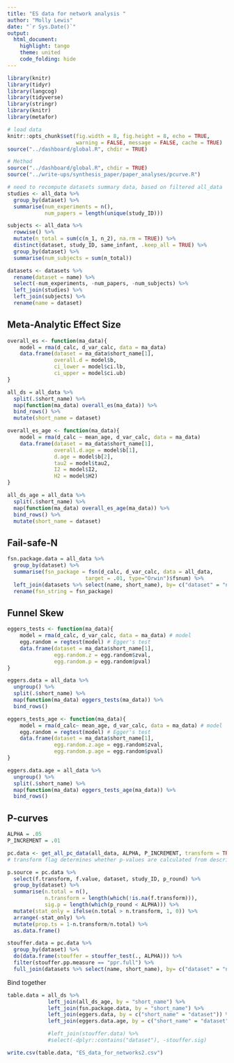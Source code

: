 ```yaml
---
title: "ES data for network analysis "
author: "Molly Lewis"
date: "`r Sys.Date()`"
output:
  html_document:
    highlight: tango
    theme: united
    code_folding: hide
---
```

  
```r
library(knitr)
library(tidyr)
library(langcog)
library(tidyverse)
library(stringr)
library(knitr)
library(metafor)

# load data
knitr::opts_chunk$set(fig.width = 8, fig.height = 8, echo = TRUE,
                      warning = FALSE, message = FALSE, cache = TRUE)
source("../dashboard/global.R", chdir = TRUE)
```


```r
# Method
source("../dashboard/global.R", chdir = TRUE)
source("../write-ups/synthesis_paper/paper_analyses/pcurve.R")

# need to recompute datasets summary data, based on filtered all_data
studies <- all_data %>%
  group_by(dataset) %>%
  summarise(num_experiments = n(),
            num_papers = length(unique(study_ID)))

subjects <- all_data %>%
  rowwise() %>%
  mutate(n_total = sum(c(n_1, n_2), na.rm = TRUE)) %>%
  distinct(dataset, study_ID, same_infant, .keep_all = TRUE) %>%
  group_by(dataset) %>%
  summarise(num_subjects = sum(n_total))

datasets <- datasets %>%
  rename(dataset = name) %>%
  select(-num_experiments, -num_papers, -num_subjects) %>%
  left_join(studies) %>%
  left_join(subjects) %>%
  rename(name = dataset)
```


## Meta-Analytic Effect Size
```r
overall_es <- function(ma_data){
    model = rma(d_calc, d_var_calc, data = ma_data)
    data.frame(dataset = ma_data$short_name[1],
               overall.d = model$b,
               ci_lower = model$ci.lb,
               ci_upper = model$ci.ub)
}

all_ds = all_data %>%
  split(.$short_name) %>%
  map(function(ma_data) overall_es(ma_data)) %>%
  bind_rows() %>%
  mutate(short_name = dataset)

overall_es_age <- function(ma_data){
    model = rma(d_calc ~ mean_age, d_var_calc, data = ma_data)
    data.frame(dataset = ma_data$short_name[1],
               overall.d.age = model$b[1],
               d.age = model$b[2],
               tau2 = model$tau2,
               I2 = model$I2,
               H2 = model$H2)
}

all_ds_age = all_data %>%
  split(.$short_name) %>%
  map(function(ma_data) overall_es_age(ma_data)) %>%
  bind_rows() %>%
  mutate(short_name = dataset)
```

## Fail-safe-N
```r
fsn.package.data = all_data %>%
  group_by(dataset) %>%
  summarise(fsn_package = fsn(d_calc, d_var_calc, data = all_data, 
                         target = .01, type="Orwin")$fsnum) %>%
  left_join(datasets %>% select(name, short_name), by= c("dataset" = "name")) %>%
  rename(fsn_string = fsn_package)
```

## Funnel Skew
```r
eggers_tests <- function(ma_data){
    model = rma(d_calc, d_var_calc, data = ma_data) # model
    egg.random = regtest(model) # Egger's test
    data.frame(dataset = ma_data$short_name[1],
               egg.random.z = egg.random$zval,
               egg.random.p = egg.random$pval)
}

eggers.data = all_data %>%
  ungroup() %>%
  split(.$short_name) %>%
  map(function(ma_data) eggers_tests(ma_data)) %>%
  bind_rows()

eggers_tests_age <- function(ma_data){
    model = rma(d_calc~ mean_age, d_var_calc, data = ma_data) # model
    egg.random = regtest(model) # Egger's test
    data.frame(dataset = ma_data$short_name[1],
               egg.random.z.age = egg.random$zval,
               egg.random.p.age = egg.random$pval)
}

eggers.data.age = all_data %>%
  ungroup() %>%
  split(.$short_name) %>%
  map(function(ma_data) eggers_tests_age(ma_data)) %>%
  bind_rows()
```


## P-curves
```r
ALPHA = .05
P_INCREMENT = .01 

pc.data <- get_all_pc_data(all_data, ALPHA, P_INCREMENT, transform = TRUE) 
# transform flag determines whether p-values are calculated from descriptive statistics 

p.source = pc.data %>%
  select(f.transform, f.value, dataset, study_ID, p_round) %>%
  group_by(dataset) %>%
  summarise(n.total = n(),
            n.transform = length(which(!is.na(f.transform))),
            sig.p = length(which(p_round < ALPHA))) %>%
  mutate(stat_only = ifelse(n.total > n.transform, 1, 0)) %>%
  arrange(-stat_only) %>%
  mutate(prop.ts = 1-n.transform/n.total) %>%
  as.data.frame()
```

```r
stouffer.data = pc.data %>%
  group_by(dataset) %>%
  do(data.frame(stouffer = stouffer_test(., ALPHA))) %>%
  filter(stouffer.pp.measure == "ppr.full") %>%
  full_join(datasets %>% select(name, short_name), by= c("dataset" = "name")) 
```


Bind together
```r
table.data = all_ds %>%
             left_join(all_ds_age, by = "short_name") %>%
             left_join(fsn.package.data, by = "short_name") %>%
             left_join(eggers.data, by = c("short_name" = "dataset")) %>%
             left_join(eggers.data.age, by = c("short_name" = "dataset"))

             #left_join(stouffer.data) %>%
             #select(-dplyr::contains("dataset"), -stouffer.sig)

write.csv(table.data, "ES_data_for_networks2.csv")
```


